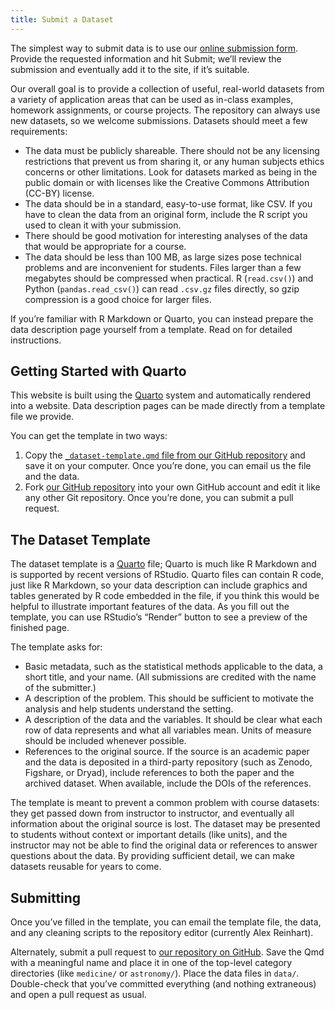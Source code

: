 ```yaml
---
title: Submit a Dataset
---
```


The simplest way to submit data is to use our [online submission
form](https://docs.google.com/forms/d/e/1FAIpQLScQgxgq7bFnKicoS0I2DdKGscGoJLvO5EG20_NYkKPEsOB8Yg/viewform?usp=sf_link).
Provide the requested information and hit Submit; we'll review the submission
and eventually add it to the site, if it's suitable.

Our overall goal is to provide a collection of useful, real-world datasets from
a variety of application areas that can be used as in-class examples, homework
assignments, or course projects. The repository can always use new datasets, so
we welcome submissions. Datasets should meet a few requirements:

- The data must be publicly shareable. There should not be any licensing
  restrictions that prevent us from sharing it, or any human subjects ethics
  concerns or other limitations. Look for datasets marked as being in the public
  domain or with licenses like the Creative Commons Attribution (CC-BY) license.
- The data should be in a standard, easy-to-use format, like CSV. If you have to
  clean the data from an original form, include the R script you used to clean
  it with your submission.
- There should be good motivation for interesting analyses of the data that
  would be appropriate for a course.
- The data should be less than 100 MB, as large sizes pose technical problems
  and are inconvenient for students. Files larger than a few megabytes should be
  compressed when practical. R (`read.csv()`) and Python (`pandas.read_csv()`)
  can read `.csv.gz` files directly, so gzip compression is a good choice for
  larger files.


If you're familiar with R Markdown or Quarto, you can instead prepare the data
description page yourself from a template. Read on for detailed instructions.


## Getting Started with Quarto

This website is built using the [Quarto](https://quarto.org) system and
automatically rendered into a website. Data description pages can be made
directly from a template file we provide.

You can get the template in two ways:

1. Copy the [`_dataset-template.qmd` file from our GitHub
   repository](https://github.com/cmustatistics/data-repository/blob/main/_dataset-template.qmd)
   and save it on your computer. Once you're done, you can email us the file and
   the data.
2. Fork [our GitHub
   repository](https://github.com/cmustatistics/data-repository) into your own
   GitHub account and edit it like any other Git repository. Once you're done,
   you can submit a pull request.

## The Dataset Template

The dataset template is a [Quarto](https://quarto.org/docs/guide/) file; Quarto
is much like R Markdown and is supported by recent versions of RStudio. Quarto
files can contain R code, just like R Markdown, so your data description can
include graphics and tables generated by R code embedded in the file, if you
think this would be helpful to illustrate important features of the data. As you
fill out the template, you can use RStudio's "Render" button to see a preview of
the finished page.

The template asks for:

- Basic metadata, such as the statistical methods applicable to the data, a
  short title, and your name. (All submissions are credited with the name of the
  submitter.)
- A description of the problem. This should be sufficient to motivate the
  analysis and help students understand the setting.
- A description of the data and the variables. It should be clear what each row
  of data represents and what all variables mean. Units of measure should be
  included whenever possible.
- References to the original source. If the source is an academic paper and the
  data is deposited in a third-party repository (such as Zenodo, Figshare, or
  Dryad), include references to both the paper and the archived dataset. When
  available, include the DOIs of the references.

The template is meant to prevent a common problem with course datasets: they get
passed down from instructor to instructor, and eventually all information about
the original source is lost. The dataset may be presented to students without
context or important details (like units), and the instructor may not be able to
find the original data or references to answer questions about the data. By
providing sufficient detail, we can make datasets reusable for years to come.

## Submitting

Once you've filled in the template, you can email the template file, the data,
and any cleaning scripts to the repository editor (currently Alex Reinhart).

Alternately, submit a pull request to [our repository on
GitHub](https://github.com/cmustatistics/data-repository). Save the Qmd with a
meaningful name and place it in one of the top-level category directories (like
`medicine/` or `astronomy/`). Place the data files in `data/`. Double-check that
you've committed everything (and nothing extraneous) and open a pull request as
usual.
